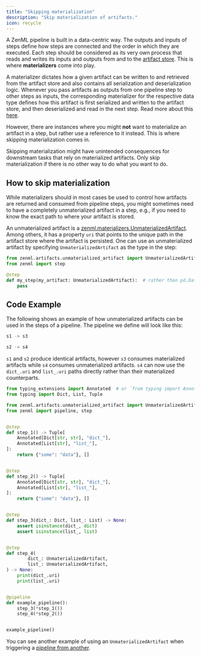 ```yaml
---
title: "Skipping materialization"
description: "Skip materialization of artifacts."
icon: recycle
---
```


A ZenML pipeline is built in a data-centric way. The outputs and inputs of steps define how steps are connected and the order in which they are executed. Each step should be considered as its very own process that reads and writes its inputs and outputs from and to the [artifact store](/v/0.67.0/versions/0.66.0/stack-components/artifact-stores). This is where **materializers** come into play.

A materializer dictates how a given artifact can be written to and retrieved from the artifact store and also contains all serialization and deserialization logic. Whenever you pass artifacts as outputs from one pipeline step to other steps as inputs, the corresponding materializer for the respective data type defines how this artifact is first serialized and written to the artifact store, and then deserialized and read in the next step. Read more about this [here](/v/0.67.0/versions/0.66.0/how-to/handle-data-artifacts/handle-custom-data-types).

However, there are instances where you might **not** want to materialize an artifact in a step, but rather use a reference to it instead. This is where skipping materialization comes in.

<Note>
    Skipping materialization might have unintended consequences for downstream tasks that rely on materialized artifacts. Only skip materialization if there is no other way to do what you want to do.
</Note>

## How to skip materialization

While materializers should in most cases be used to control how artifacts are returned and consumed from pipeline steps, you might sometimes need to have a completely unmaterialized artifact in a step, e.g., if you need to know the exact path to where your artifact is stored.

An unmaterialized artifact is a [zenml.materializers.UnmaterializedArtifact](https://sdkdocs.zenml.io/latest/core%5Fcode%5Fdocs/core-artifacts/#zenml.artifacts.unmaterialized%5Fartifact). Among others, it has a property `uri` that points to the unique path in the artifact store where the artifact is persisted. One can use an unmaterialized artifact by specifying `UnmaterializedArtifact` as the type in the step:

```py
from zenml.artifacts.unmaterialized_artifact import UnmaterializedArtifact
from zenml import step

@step
def my_step(my_artifact: UnmaterializedArtifact):  # rather than pd.DataFrame
    pass
```

## Code Example

The following shows an example of how unmaterialized artifacts can be used in the steps of a pipeline. The pipeline we define will look like this:

```bash
s1 -> s3

s2 -> s4
```

`s1` and `s2` produce identical artifacts, however `s3` consumes materialized artifacts while `s4` consumes unmaterialized artifacts. `s4` can now use the `dict_.uri` and `list_.uri` paths directly rather than their materialized counterparts.

```py
from typing_extensions import Annotated  # or `from typing import Annotated on Python 3.9+
from typing import Dict, List, Tuple

from zenml.artifacts.unmaterialized_artifact import UnmaterializedArtifact
from zenml import pipeline, step


@step
def step_1() -> Tuple[
    Annotated[Dict[str, str], "dict_"],
    Annotated[List[str], "list_"],
]:
    return {"some": "data"}, []


@step
def step_2() -> Tuple[
    Annotated[Dict[str, str], "dict_"],
    Annotated[List[str], "list_"],
]:
    return {"some": "data"}, []


@step
def step_3(dict_: Dict, list_: List) -> None:
    assert isinstance(dict_, dict)
    assert isinstance(list_, list)


@step
def step_4(
        dict_: UnmaterializedArtifact,
        list_: UnmaterializedArtifact,
) -> None:
    print(dict_.uri)
    print(list_.uri)


@pipeline
def example_pipeline():
    step_3(*step_1())
    step_4(*step_2())


example_pipeline()
```

You can see another example of using an `UnmaterializedArtifact` when triggering a [pipeline from another](/v/0.67.0/versions/0.66.0/how-to/trigger-pipelines/trigger-a-pipeline-from-another).

